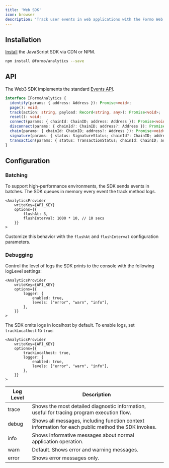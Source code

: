 ```yaml
---
title: 'Web SDK'
icon: browser
description: 'Track user events in web applications with the Formo Web SDK.'
---
```


## Installation

[Install](/install) the JavaScript SDK via CDN or NPM.

```bash
npm install @formo/analytics --save
```

## API

The Web3 SDK implements the standard [Events API](/data/events#events-api).

```ts
interface IFormoAnalytics {
  identify(params: { address: Address }): Promise<void>;
  page(): void;
  track(action: string, payload: Record<string, any>): Promise<void>;
  reset(): void;
  connect(params: { chainId: ChainID; address: Address }): Promise<void>;
  disconnect(params: { chainId?: ChainID; address?: Address }): Promise<void>;
  chain(params: { chainId: ChainID; address?: Address }): Promise<void>;
  signature(params: { status: SignatureStatus; chainId?: ChainID; address: Address; message: string; signatureHash?: string; }): Promise<void>;
  transaction(params: { status: TransactionStatus; chainId: ChainID; address: Address; data?: string; to?: string; value?: string; transactionHash?: string; }): Promise<void>;
}
```

## Configuration

### Batching

To support high-performance environments, the SDK sends events in batches. 
The SDK queues in memory every event the track method logs. 

```tsx
<AnalyticsProvider
    writeKey={API_KEY}
    options={{
        flushAt: 3,
        flushInterval: 1000 * 10, // 10 secs
    }}
>
```

Customize this behavior with the `flushAt` and `flushInterval` configuration parameters. 

### Debugging

Control the level of logs the SDK prints to the console with the following logLevel settings:

```tsx
<AnalyticsProvider
    writeKey={API_KEY}
    options={{
        logger: {
            enabled: true,
            levels: ["error", "warn", "info"],
        },
    }}
>
```

The SDK omits logs in localhost by default. To enable logs, set `trackLocalhost` to `true`:

```tsx
<AnalyticsProvider
    writeKey={API_KEY}
    options={{
        trackLocalhost: true,
        logger: {
            enabled: true,
            levels: ["error", "warn", "info"],
        },
    }}
>
```

| Log Level | Description |
|-----------|-------------|
| trace | Shows the most detailed diagnostic information, useful for tracing program execution flow. |
| debug | Shows all messages, including function context information for each public method the SDK invokes. |
| info | Shows informative messages about normal application operation. |
| warn | Default. Shows error and warning messages. |
| error | Shows error messages only. |
